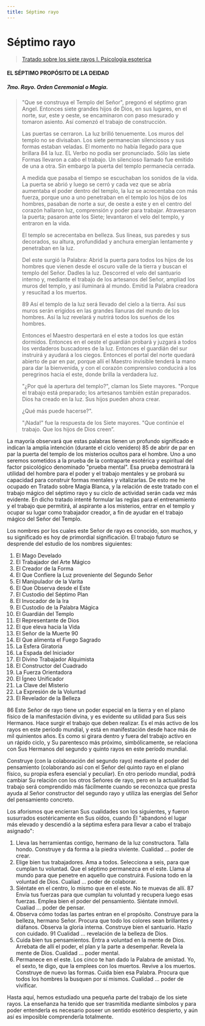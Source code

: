 ```yaml
---
title: Séptimo rayo
---
```


# Séptimo rayo

> [Tratado sobre los siete rayos I. Psicologia esoterica](/tratado-sobre-los-siete-rayos-I/preguntas-y-respuestas#el-séptimo-propósito-de-la-deidad)

#### EL SÉPTIMO PROPÓSITO DE LA DEIDAD

##### 7mo. Rayo. Orden Ceremonial o Magia.

> "Que se construya el Templo del Señor", pregonó el séptimo gran Angel. Entonces siete grandes hijos de Dios, en sus lugares, en el norte, sur, este y oeste, se encaminaron con paso mesurado y tomaron asiento. Así comenzó el trabajo de construcción.
>
> Las puertas se cerraron. La luz brilló tenuemente. Los muros del templo no se divisaban. Los siete permanecían silenciosos y sus formas estaban veladas. El momento no había llegado para que brillara <Pin lang="en">84</Pin> la luz. EL Verbo no podía ser pronunciado. Sólo las siete Formas llevaron a cabo el trabajo. Un silencioso llamado fue emitido de una a otra. Sin embargo la puerta del templo permanecía cerrada.
>
> A medida que pasaba el tiempo se escuchaban los sonidos de la vida. La puerta se abrió y luego se cerró y cada vez que se abría aumentaba el poder dentro del templo, la luz se acrecentaba con más fuerza, porque uno a uno penetraban en el templo los hijos de los hombres, pasaban de norte a sur, de oeste a este y en el centro del corazón hallaron luz, comprensión y poder para trabajar. Atravesaron la puerta; pasaron ante los Siete; levantaron el velo del templo, y entraron en la vida.
>
> El templo se acrecentaba en belleza. Sus líneas, sus paredes y sus decorados, su altura, profundidad y anchura emergían lentamente y penetraban en la luz.
>
> Del este surgió la Palabra: Abrid la puerta para todos los hijos de los hombres que vienen desde el oscuro valle de la tierra y buscan el templo del Señor. Dadles la luz. Descorred el velo del santuario interno y, mediante el trabajo de los artesanos del Señor, ampliad los muros del templo, y así iluminará al mundo. Emitid la Palabra creadora y resucitad a los muertos.
>
> <Pin lang="es">89</Pin> Así el templo de la luz será llevado del cielo a la tierra. Así sus muros serán erigidos en las grandes llanuras del mundo de los hombres. Así la luz revelará y nutrirá todos los sueños de los hombres.
>
> Entonces el Maestro despertará en el este a todos los que están dormidos. Entonces en el oeste el guardián probará y juzgará a todos los verdaderos buscadores de la luz. Entonces el guardián del sur instruirá y ayudará a los ciegos. Entonces el portal del norte quedará abierto de par en par, porque allí el Maestro invisible tenderá la mano para dar la bienvenida, y con el corazón comprensivo conducirá a los peregrinos hacia el este, donde brilla la verdadera luz.
>
> "¿Por qué la apertura del templo?", claman los Siete mayores. "Porque el trabajo está preparado; los artesanos también están preparados. Dios ha creado en la luz. Sus hijos pueden ahora crear.
>
> ¿Qué más puede hacerse?".
>
> "¡Nada!" fue la respuesta de los Siete mayores. "Que continúe el trabajo. Que los hijos de Dios creen”.

La mayoría observará que estas palabras tienen un profundo significado e indican la amplia intención (durante el ciclo venidero) <Pin lang="en">85</Pin> de abrir de par en par la puerta del templo de los misterios ocultos para el hombre. Uno a uno seremos sometidos a la prueba de la contraparte esotérica y espiritual del factor psicológico denominado "prueba mental". Esa prueba demostrará la utilidad del hombre para el poder y el trabajo mentales y se probará su capacidad para construir formas mentales y vitalizarlas. De esto me he ocupado en Tratado sobre Magia Blanca, y la relación de este tratado con el trabajo mágico del séptimo rayo y su ciclo de actividad serán cada vez más evidente. En dicho tratado intenté formular las reglas para el entrenamiento y el trabajo que permitirá, al aspirante a los misterios, entrar en el templo y ocupar su lugar como trabajador creador, a fin de ayudar en el trabajo mágico del Señor del Templo.

Los nombres por los cuales este Señor de rayo es conocido, son muchos, y su significado es hoy de primordial significación. El trabajo futuro se desprende del estudio de los nombres siguientes:

1. El Mago Develado
2. El Trabajador del Arte Mágico
3. El Creador de la Forma
4. El Que Confiere la Luz proveniente del Segundo Señor
5. El Manipulador de la Varita
6. El Que Observa desde el Este
7. El Custodio del Séptimo Plan
8. El Invocador de la Ira
9. El Custodio de la Palabra Mágica
10. El Guardián del Templo
11. El Representante de Dios
12. El que eleva hacia la Vida
13. El Señor de la Muerte <Pin lang="es">90</Pin>
14. El Que alimenta el Fuego Sagrado
15. La Esfera Giratoria
16. La Espada del Iniciador
17. El Divino Trabajador Alquimista
18. El Constructor del Cuadrado
19. La Fuerza Orientadora
20. El Ígneo Unificador
21. La Clave del Misterio
22. La Expresión de la Voluntad
23. El Revelador de la Belleza

<p><Pin lang="en">86</Pin> Este Señor de rayo tiene un poder especial en la tierra y en el plano físico de la manifestación divina, y es evidente su utilidad para Sus seis Hermanos. Hace surgir el trabajo que deben realizar. Es el más activo de los rayos en este período mundial, y está en manifestación desde hace más de mil quinientos años. Es como si girara dentro y fuera del trabajo activo en un rápido ciclo, y Su parentesco más próximo, simbólicamente, se relaciona con Sus Hermanos del segundo y quinto rayos en este período mundial.</p>

Construye (con la colaboración del segundo rayo) mediante el poder del pensamiento (colaborando así con el Señor del quinto rayo en el plano físico, su propia esfera esencial y peculiar). En otro período mundial, podrá cambiar Su relación con los otros Señores de rayo, pero en la actualidad Su trabajo será comprendido más fácilmente cuando se reconozca que presta ayuda al Señor constructor del segundo rayo y utiliza las energías del Señor del pensamiento concreto.

Los aforismos que encierran Sus cualidades son los siguientes, y fueron susurrados esotéricamente en Sus oídos, cuando Él "abandonó el lugar más elevado y descendió a la séptima esfera para llevar a cabo el trabajo asignado":

1. Lleva las herramientas contigo, hermano de la luz constructora. Talla hondo. Construye y da forma a la piedra viviente. Cualidad ... poder de crear.
2. Elige bien tus trabajadores. Ama a todos. Selecciona a seis, para que cumplan tu voluntad. Que el séptimo permanezca en el este. Llama al mundo para que penetre en aquello que construirá. Fusiona todo en la voluntad de Dios. Cualiad ... poder de colaborar.
3. Siéntate en el centro, lo mismo que en el este. No te muevas de allí. <Pin lang="en">87</Pin> Envía tus fuerzas para que cumplan tu voluntad y recupera luego esas fuerzas. Emplea bien el poder del pensamiento. Siéntate inmóvil. Cualiad ... poder de pensar.
4. Observa cómo todas las partes entran en el propósito. Construye para la belleza, hermano Señor. Procura que todo los colores sean brillantes y diáfanos. Observa la gloria interna. Construye bien el santuario. Hazlo con cuidado. <Pin lang="es">91</Pin> Cualidad ... revelación de la belleza de Dios.
5. Cuida bien tus pensamientos. Entra a voluntad en la mente de Dios. Arrebata de allí el poder, el plan y la parte a desempeñar. Revela la mente de Dios. Cualidad ... poder mental.
6. Permanece en el este. Los cinco te han dado la Palabra de amistad. Yo, el sexto, te digo, que la emplees con los muertos. Revive a los muertos. Construye de nuevo las formas. Cuida bien esa Palabra. Procura que todos los hombres la busquen por sí mismos. Cualidad ... poder de vivificar.

Hasta aquí, hemos estudiado una pequeña parte del trabajo de los siete rayos. La enseñanza ha tenido que ser trasmitida mediante símbolos y para poder entenderla es necesario poseer un sentido esotérico despierto, y aún así es imposible comprenderla totalmente.
